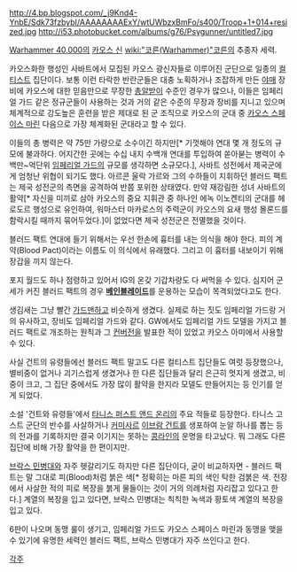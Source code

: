 {{{+1 '''Blood Pact'''}}}

http://4.bp.blogspot.com/_j9Knd4-YnbE/Sdk73fzbybI/AAAAAAAAExY/wtUWbzxBmFo/s400/Troop+1+014+resized.jpg
http://i53.photobucket.com/albums/g76/Psygunner/untitled7.jpg

[[Warhammer 40,000]]의 [[카오스 신]] [[wiki:"코른(Warhammer)"코른]]의 추종자 세력. 

카오스화한 행성인 사바트에서 모집된 카오스 광신자들로 이루어진 군단으로 일종의 [[컬티스트]] 집단이다. 보통 이런 타락한 반란군들은 대충 노획하거나 조잡하게 만든 [[야매]] 장비에 카오스에 대한 믿음만으로 무장한 [[총알받이]] 수준인 경우가 많으나, 이들은 임페리얼 가드 같은 정규군들이 사용하는 것과 거의 같은 수준의 무장과 장비를 지니고 있으며 체계적으로 강도높은 훈련을 받은 제대로 된 군 조직으로 카오스의 군대 중 [[카오스 스페이스 마린]] 다음으로 가장 체계화된 군대라고 할 수 있다.

이들의 총 병력은 약 75만 가량으로 소수이긴 하지만[* 기껏해야 연대 몇 개 정도의 규모에 불과하다. 어지간한 곳에는 수십 내지 수백개 연대를 투입하여 쏟아붇는 병력이 수백만~억단위 [[임페리얼 가드]]의 규모를 생각하면 소규모다.], 사바트 성전에서 제국군에게 엄청난 위협이 되기도 했다. 아르콘 울락 가르와 그의 수하들이 지휘하던  블러드 팩트는 제국 성전군의 측면을 공격하여 반쯤 포위한 상태였다. 만약 재강림한 성녀 사바트의 활약[* 자신을 미끼로 삼아 카오스의 중요 지휘관 중 하나인 에녹 이노켄티의 군대를 헤로도르 행성으로 유인하여, 워마스터 마카로스의 주력군이 카오스의 요새 행성 몰론드를 함락시킬 때까지 묶어두었다.]이 없었다면 제국 성전군은 전멸했을 것이다.

블러드 팩트 연대에 들기 위해서는 우선 한손에 흉터를 내는 의식을 해야 한다. 피의 계약(Blood Pact)이라는 이름도 이 의식에서 유래했다. 그리고 이 흉터를 내보이기 위해 장갑을 끼지 않는다.

포지 월드도 하나 점령하고 있어서 IG의 온갖 기갑차량도 다 써먹을 수 있다. 심지어 군세가 커진 블러드 팩트의 경우 '''[[베인블레이드]]'''를 운용하는 모습이 목격되었다고도 한다.

생김새는 그냥 빨간 [[가드맨]]하고 비슷하게 생겼다. 실제로 하는 짓도 임페리얼 가드랑 거의 유사하고, 장비도 임페리얼 가드와 같다. GW에서도 임페리얼 가드 모델을 가지고 블러드 팩트로 개조하는 원칙과 그 [[컨버전]]을 발표한 적이 있었고 카오스 아미에서 사용할 수 있다.

사실 건트의 유령들에선 블러드 팩트 말고도 다른 컬티스트 집단들도 여럿 등장했으나, 별비중이 없거나 괴기스럽게 생겼거나 한 다른 집단들과 달리 은근히 멋지게 생겼고, 비중이 크고, 그 집단 중에서도 가장 많이 활약을 한지라 모델도 만들어지는 등 인기를 얻게 되었다.

소설 '건트와 유령들'에서 [[타니스 퍼스트 앤드 온리]]의 주요 적들로 등장한다. 타니스 고스트 군단의 반수를 사살하거나 [[커미사르]] [[이브람 건트]]를 생포하여 눈알 하나를 뽑는 등의 전과를 기록하지만 결국 이기지는 못하는 [[콩라인]]의 운명을 타고났다. 뭐 그래도 다른 집단에 비해 가장 활약을 한 편이지만.

[[브락스 민병대]]와 자주 헷갈리기도 하지만 다른 집단이다, 굳이 비교하자면 - 블러드 팩트는 말 그대로 피(Blood)처럼 붉은 색[* 정확히는 마른 피의 색인 탁한 검붉은 색. 전장에서 사살한 적의 피로 복장을 붉게 물들이는 것이 거의 의례처럼 자리잡고 있다고 한다.] 계열의 복장을 입고 있다면, 브락스 민병대는 칙칙한 녹색과 황토색 계열의 복장을 입고 있다. 

6판이 나오며 동맹 룰이 생기고, 임페리얼 가드도 카오스 스페이스 마린과 동맹을 맺을 수 있기에 유명한 세력인 블러드 팩트, 브락스 민병대가 자주 쓰인다고 한다.

[[각주]]
